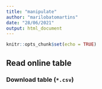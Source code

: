 ```yaml
---
title: "manipulate"
author: "marilobatomartins"
date: "28/06/2021"
output: html_document
---
```


```r
knitr::opts_chunk$set(echo = TRUE)
```

## Read online table

### Download table (`*.csv`)
